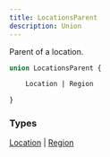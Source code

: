 ```yaml
---
title: LocationsParent
description: Union
---
```


Parent of a location.

```graphql
union LocationsParent {

	Location | Region

}
```

### Types

[Location](../ecdn-api-objects/Location) | [Region](../ecdn-api-objects/Region)

